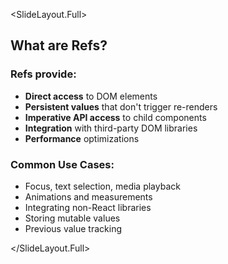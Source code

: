 
<SlideLayout.Full>
## What are Refs?

### Refs provide:
- **Direct access** to DOM elements
- **Persistent values** that don't trigger re-renders
- **Imperative API access** to child components
- **Integration** with third-party DOM libraries
- **Performance** optimizations

### Common Use Cases:
- Focus, text selection, media playback
- Animations and measurements
- Integrating non-React libraries
- Storing mutable values
- Previous value tracking

</SlideLayout.Full>